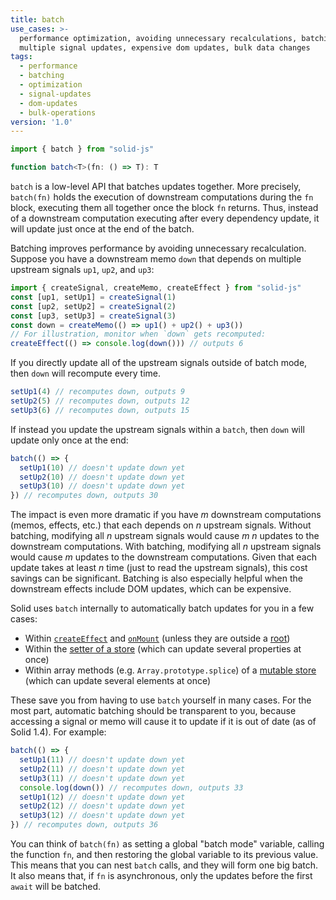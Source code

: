 ```yaml
---
title: batch
use_cases: >-
  performance optimization, avoiding unnecessary recalculations, batching
  multiple signal updates, expensive dom updates, bulk data changes
tags:
  - performance
  - batching
  - optimization
  - signal-updates
  - dom-updates
  - bulk-operations
version: '1.0'
---
```


```ts
import { batch } from "solid-js"

function batch<T>(fn: () => T): T
```

`batch` is a low-level API that batches updates together.
More precisely, `batch(fn)` holds the execution of downstream computations during the `fn` block, executing them all together once the block `fn` returns.
Thus, instead of a downstream computation executing after every dependency update, it will update just once at the end of the batch.

Batching improves performance by avoiding unnecessary recalculation.
Suppose you have a downstream memo `down` that depends on multiple upstream signals `up1`, `up2`, and `up3`:

```ts
import { createSignal, createMemo, createEffect } from "solid-js"
const [up1, setUp1] = createSignal(1)
const [up2, setUp2] = createSignal(2)
const [up3, setUp3] = createSignal(3)
const down = createMemo(() => up1() + up2() + up3())
// For illustration, monitor when `down` gets recomputed:
createEffect(() => console.log(down())) // outputs 6
```

If you directly update all of the upstream signals outside of batch mode, then `down` will recompute every time.

```ts
setUp1(4) // recomputes down, outputs 9
setUp2(5) // recomputes down, outputs 12
setUp3(6) // recomputes down, outputs 15
```

If instead you update the upstream signals within a `batch`, then `down` will update only once at the end:

```ts
batch(() => {
  setUp1(10) // doesn't update down yet
  setUp2(10) // doesn't update down yet
  setUp3(10) // doesn't update down yet
}) // recomputes down, outputs 30
```

The impact is even more dramatic if you have *m* downstream computations (memos, effects, etc.) that each depends on *n* upstream signals.
Without batching, modifying all *n* upstream signals would cause *m n* updates to the downstream computations.
With batching, modifying all *n* upstream signals would cause *m* updates to the downstream computations.
Given that each update takes at least *n* time (just to read the upstream signals), this cost savings can be significant.
Batching is also especially helpful when the downstream effects include DOM updates, which can be expensive.

Solid uses `batch` internally to automatically batch updates for you in a few cases:

* Within [`createEffect`](/reference/basic-reactivity/create-effect) and [`onMount`](/reference/lifecycle/on-mount) (unless they are outside a [root](/reference/reactive-utilities/create-root))
* Within the [setter of a store](/reference/store-utilities/create-store#setter) (which can update several properties at once)
* Within array methods (e.g. `Array.prototype.splice`) of a [mutable store](/reference/store-utilities/create-mutable) (which can update several elements at once)

These save you from having to use `batch` yourself in many cases.
For the most part, automatic batching should be transparent to you, because accessing a signal or memo will cause it to update if it is out of date (as of Solid 1.4).
For example:

```ts
batch(() => {
  setUp1(11) // doesn't update down yet
  setUp2(11) // doesn't update down yet
  setUp3(11) // doesn't update down yet
  console.log(down()) // recomputes down, outputs 33
  setUp1(12) // doesn't update down yet
  setUp2(12) // doesn't update down yet
  setUp3(12) // doesn't update down yet
}) // recomputes down, outputs 36
```

You can think of `batch(fn)` as setting a global "batch mode" variable, calling the function `fn`, and then restoring the global variable to its previous value.
This means that you can nest `batch` calls, and they will form one big batch.
It also means that, if `fn` is asynchronous, only the updates before the first `await` will be batched.
